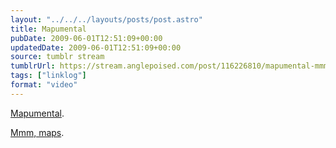 ```yaml
---
layout: "../../../layouts/posts/post.astro"
title: Mapumental
pubDate: 2009-06-01T12:51:09+00:00
updatedDate: 2009-06-01T12:51:09+00:00
source: tumblr stream
tumblrUrl: https://stream.anglepoised.com/post/116226810/mapumental-mmm-maps
tags: ["linklog"]
format: "video"
---
```



<YouTube id="https://www.youtube.com/watch?v=vVZkHuomqfM" />

[Mapumental][1].

[Mmm, maps][2].

[1]: https://www.youtube.com/watch?v=vVZkHuomqfM
[2]: http://www.mysociety.org/2009/06/01/say-hello-to-mapumental/
